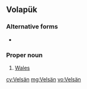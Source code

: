 ==Volapük==
===Alternative forms===
* {{l|vo|Velsayn}}

===Proper noun===
{{infl|vo|proper noun}}

# [[Wales]]

[[cy:Velsän]]
[[mg:Velsän]]
[[vo:Velsän]]